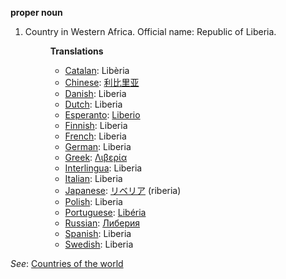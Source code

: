 '''proper noun'''

# Country in Western Africa. Official name: Republic of Liberia.
#:'''Translations'''
#:*[[Catalan]]: Libèria
#:*[[Chinese]]: [[利比里亚]]
#:*[[Danish]]: Liberia
#:*[[Dutch]]: Liberia
#:*[[Esperanto]]: [[Liberio]]
#:*[[Finnish]]: Liberia
#:*[[French]]: Liberia
#:*[[German]]: Liberia
#:*[[Greek]]: [[Λιβερία]]
#:*[[Interlingua]]: Liberia
#:*[[Italian]]: Liberia
#:*[[Japanese]]: [[リベリア]] (riberia)
#:*[[Polish]]: Liberia
#:*[[Portuguese]]: [[Libéria]]
#:*[[Russian]]: [[Либерия]]
#:*[[Spanish]]: Liberia
#:*[[Swedish]]: Liberia

''See'': [[Countries of the world]]